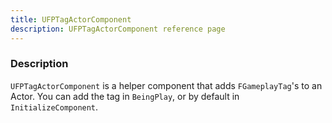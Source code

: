 ```yaml
---
title: UFPTagActorComponent
description: UFPTagActorComponent reference page
---
```



<Ref c="UFPTagActorComponent" p="UDeveloperSettings" />

### Description

`UFPTagActorComponent` is a helper component that adds `FGameplayTag`'s to an Actor. 
You can add the tag in `BeingPlay`, or by default in `InitializeComponent`.
